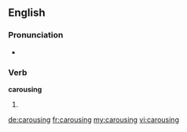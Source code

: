 
==English==

===Pronunciation===
* {{rhymes|aʊzɪŋ}}

===Verb===
'''carousing'''

# {{present participle of|carouse}}

[[de:carousing]]
[[fr:carousing]]
[[my:carousing]]
[[vi:carousing]]